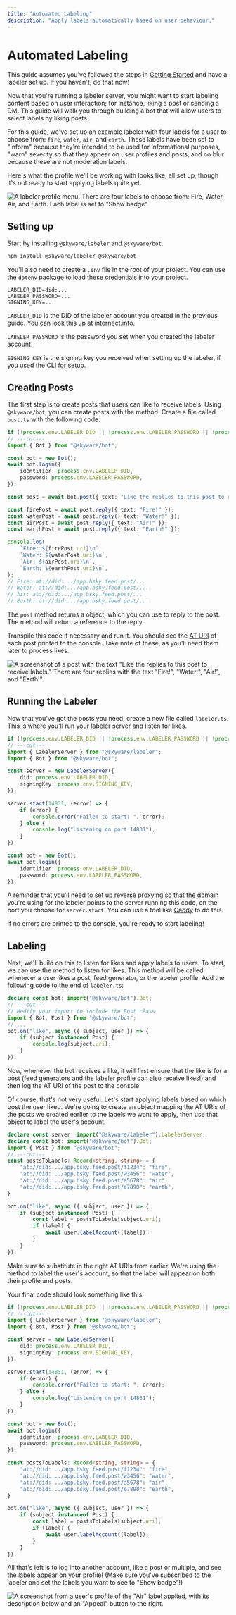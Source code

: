 ```yaml
---
title: "Automated Labeling"
description: "Apply labels automatically based on user behaviour."
---
```


# Automated Labeling

This guide assumes you've followed the steps in [Getting Started](/guides/labeler/introduction/getting-started) and have a labeler set up. If you haven't, do that now!

Now that you're running a labeler server, you might want to start labeling content based on user interaction; for instance, liking a post or sending a DM. This guide will walk you through building a bot that will allow users to select labels by liking posts.

For this guide, we've set up an example labeler with four labels for a user to choose from: `fire`, `water`, `air`, and `earth`. These labels have been set to "inform" because they're intended to be used for informational purposes, "warn" severity so that they appear on user profiles and posts, and no blur because these are not moderation labels.

Here's what the profile we'll be working with looks like, all set up, though it's not ready to start applying labels quite yet.

![A labeler profile menu. There are four labels to choose from: Fire, Water, Air, and Earth. Each label is set to "Show badge"](/img/automated-labeling/labeler-profile.png)

## Setting up

Start by installing `@skyware/labeler` and `@skyware/bot`.

```sh
npm install @skyware/labeler @skyware/bot
```

You'll also need to create a `.env` file in the root of your project. You can use the [`dotenv`](https://www.npmjs.com/package/dotenv) package to load these credentials into your project.

```
LABELER_DID=did:...
LABELER_PASSWORD=...
SIGNING_KEY=...
```

`LABELER_DID` is the DID of the labeler account you created in the previous guide. You can look this up at [internect.info](https://internect.info).

`LABELER_PASSWORD` is the password you set when you created the labeler account.

`SIGNING_KEY` is the signing key you received when setting up the labeler, if you used the CLI for setup.

## Creating Posts

The first step is to create posts that users can like to receive labels. Using `@skyware/bot`, you can create posts with the <Reference to="/docs/bot/classes/Bot#post" type="Method" /> method. Create a file called `post.ts` with the following code:

```ts twoslash
if (!process.env.LABELER_DID || !process.env.LABELER_PASSWORD || !process.env.SIGNING_KEY) throw "";
// ---cut---
import { Bot } from "@skyware/bot";

const bot = new Bot();
await bot.login({
	identifier: process.env.LABELER_DID,
	password: process.env.LABELER_PASSWORD,
});

const post = await bot.post({ text: "Like the replies to this post to receive labels." });

const firePost = await post.reply({ text: "Fire!" });
const waterPost = await post.reply({ text: "Water!" });
const airPost = await post.reply({ text: "Air!" });
const earthPost = await post.reply({ text: "Earth!" });

console.log(
	`Fire: ${firePost.uri}\n`,
	`Water: ${waterPost.uri}\n`,
	`Air: ${airPost.uri}\n`,
	`Earth: ${earthPost.uri}\n`,
);
// Fire: at://did:.../app.bsky.feed.post/...
// Water: at://did:.../app.bsky.feed.post/...
// Air: at://did:.../app.bsky.feed.post/...
// Earth: at://did:.../app.bsky.feed.post/...
```

The `post` method returns a <Reference to="/docs/bot/classes/PostReference" /> object, which you can use to reply to the post. The <Reference to="/docs/bot/classes/PostReference#reply" type="Method" /> method will return a reference to the reply.

Transpile this code if necessary and run it. You should see the [AT URI](/guides/bot/glossary#at-uri) of each post printed to the console. Take note of these, as you'll need them later to process likes.

![A screenshot of a post with the text "Like the replies to this post to receive labels." There are four replies with the text "Fire!", "Water!", "Air!", and "Earth!".](/img/automated-labeling/post-replies.png)

## Running the Labeler

Now that you've got the posts you need, create a new file called `labeler.ts`. This is where you'll run your labeler server and listen for likes.

```ts twoslash
if (!process.env.LABELER_DID || !process.env.LABELER_PASSWORD || !process.env.SIGNING_KEY) throw "";
// ---cut---
import { LabelerServer } from "@skyware/labeler";
import { Bot } from "@skyware/bot";

const server = new LabelerServer({
	did: process.env.LABELER_DID,
	signingKey: process.env.SIGNING_KEY,
});

server.start(14831, (error) => {
	if (error) {
		console.error("Failed to start: ", error);
	} else {
		console.log("Listening on port 14831");
	}
});

const bot = new Bot();
await bot.login({
	identifier: process.env.LABELER_DID,
	password: process.env.LABELER_PASSWORD,
});
```

A reminder that you'll need to set up reverse proxying so that the domain you're using for the labeler points to the server running this code, on the port you choose for `server.start`. You can use a tool like [Caddy](https://caddyserver.com/docs/quick-starts/reverse-proxy#https-from-client-to-proxy) to do this.

If no errors are printed to the console, you're ready to start labeling!

## Labeling

Next, we'll build on this to listen for likes and apply labels to users. To start, we can use the <Reference to="/docs/bot/classes/Bot#on" type="Method" /> method to listen for likes. This method will be called whenever a user likes a post, feed generator, or the labeler profile. Add the following code to the end of `labeler.ts`:

```ts twoslash
declare const bot: import("@skyware/bot").Bot;
// ---cut---
// Modify your import to include the Post class
import { Bot, Post } from "@skyware/bot";
// ...
bot.on("like", async ({ subject, user }) => {
	if (subject instanceof Post) {
		console.log(subject.uri);
	}
});
```

Now, whenever the bot receives a like, it will first ensure that the like is for a post (feed generators and the labeler profile can also receive likes!) and then log the AT URI of the post to the console.

Of course, that's not very useful. Let's start applying labels based on which post the user liked. We're going to create an object mapping the AT URIs of the posts we created earlier to the labels we want to apply, then use that object to label the user's account.

```ts twoslash
declare const server: import("@skyware/labeler").LabelerServer;
declare const bot: import("@skyware/bot").Bot;
import { Post } from "@skyware/bot";
// ---cut---
const postsToLabels: Record<string, string> = {
    "at://did:.../app.bsky.feed.post/f1234": "fire",
    "at://did:.../app.bsky.feed.post/w3456": "water",
    "at://did:.../app.bsky.feed.post/a5678": "air",
    "at://did:.../app.bsky.feed.post/e7890": "earth",
}

bot.on("like", async ({ subject, user }) => {
	if (subject instanceof Post) {
		const label = postsToLabels[subject.uri];
		if (label) {
			await user.labelAccount([label]);
		}
	}
});
```

Make sure to substitute in the right AT URIs from earlier. We're using the <Reference to="/docs/bot/classes/Profile#labelAccount" type="Method" /> method to label the user's account, so that the label will appear on both their profile and posts.

Your final code should look something like this:

```ts twoslash
if (!process.env.LABELER_DID || !process.env.LABELER_PASSWORD || !process.env.SIGNING_KEY) throw "";
// ---cut---
import { LabelerServer } from "@skyware/labeler";
import { Bot, Post } from "@skyware/bot";

const server = new LabelerServer({
    did: process.env.LABELER_DID,
    signingKey: process.env.SIGNING_KEY,
});

server.start(14831, (error) => {
    if (error) {
        console.error("Failed to start: ", error);
    } else {
        console.log("Listening on port 14831");
    }
});

const bot = new Bot();
await bot.login({
    identifier: process.env.LABELER_DID,
    password: process.env.LABELER_PASSWORD,
});

const postsToLabels: Record<string, string> = {
    "at://did:.../app.bsky.feed.post/f1234": "fire",
    "at://did:.../app.bsky.feed.post/w3456": "water",
    "at://did:.../app.bsky.feed.post/a5678": "air",
    "at://did:.../app.bsky.feed.post/e7890": "earth",
}

bot.on("like", async ({ subject, user }) => {
    if (subject instanceof Post) {
        const label = postsToLabels[subject.uri];
        if (label) {
            await user.labelAccount([label]);
        }
    }
});
```

All that's left is to log into another account, like a post or multiple, and see the labels appear on your profile! (Make sure you've subscribed to the labeler and set the labels you want to see to "Show badge"!)

![A screenshot from a user's profile of the "Air" label applied, with its description below and an "Appeal" button to the right.](/img/automated-labeling/applied-label.png)
